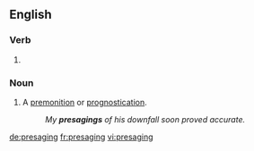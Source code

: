 ==English==

===Verb===
{{head|en}}

# {{present participle of|presage|lang=en}}

===Noun===
{{en-noun}}

# A [[premonition]] or [[prognostication]].
#: ''My '''presagings''' of his downfall soon proved accurate.''

[[de:presaging]]
[[fr:presaging]]
[[vi:presaging]]